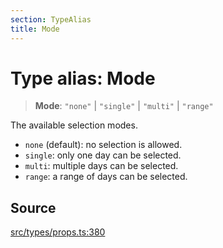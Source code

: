 ```yaml
---
section: TypeAlias
title: Mode
---
```


# Type alias: Mode

> **Mode**: `"none"` \| `"single"` \| `"multi"` \| `"range"`

The available selection modes.

- `none` (default): no selection is allowed.
- `single`: only one day can be selected.
- `multi`: multiple days can be selected.
- `range`: a range of days can be selected.

## Source

[src/types/props.ts:380](https://github.com/gpbl/react-day-picker/blob/45cca307e/src/types/props.ts#L380)
